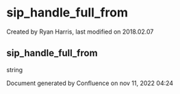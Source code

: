 
# sip_handle_full_from 

 Created by  Ryan Harris, last modified on 2018.02.07

## sip_handle_full_from

string

Document generated by Confluence on nov 11, 2022 04:24
